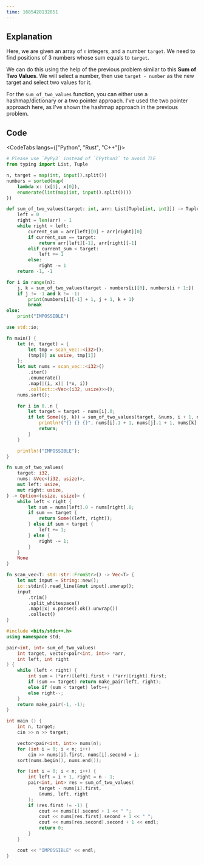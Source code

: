 ```yaml
---
time: 1685428132851
---
```


## Explanation

Here, we are given an array of `n` integers, and a number `target`. We need to find positions of 3 numbers whose sum equals to `target`.

We can do this using the help of the previous problem similar to this **Sum of Two Values**. We will select a number, then use `target - number` as the new target and select two values for it.

For the `sum_of_two_values` function, you can either use a hashmap/dictionary or a two pointer approach. I've used the two pointer approach here, as I've shown the hashmap approach in the previous problem.

## Code

<CodeTabs langs={["Python", "Rust", "C++"]}>

```python
# Please use `PyPy3` instead of `CPython3` to avoid TLE
from typing import List, Tuple

n, target = map(int, input().split())
numbers = sorted(map(
    lambda x: (x[1], x[0]),
    enumerate(list(map(int, input().split())))
))

def sum_of_two_values(target: int, arr: List[Tuple[int, int]]) -> Tuple[int, int]:
    left = 0
    right = len(arr) - 1
    while right > left:
        current_sum = arr[left][0] + arr[right][0]
        if current_sum == target:
            return arr[left][-1], arr[right][-1]
        elif current_sum < target:
            left += 1
        else:
            right -= 1
    return -1, -1

for i in range(n):
    j, k = sum_of_two_values(target - numbers[i][0], numbers[i + 1:])
    if j != -1 and k != -1:
        print(numbers[i][-1] + 1, j + 1, k + 1)
        break
else:
    print("IMPOSSIBLE")
```

```rust
use std::io;

fn main() {
    let (n, target) = {
        let tmp = scan_vec::<i32>();
        (tmp[0] as usize, tmp[1])
    };
    let mut nums = scan_vec::<i32>()
        .iter()
        .enumerate()
        .map(|(i, x)| (*x, i))
        .collect::<Vec<(i32, usize)>>();
    nums.sort();

    for i in 0..n {
        let target = target - nums[i].0;
        if let Some((j, k)) = sum_of_two_values(target, &nums, i + 1, n - 1) {
            println!("{} {} {}", nums[i].1 + 1, nums[j].1 + 1, nums[k].1 + 1);
            return;
        }
    }

    println!("IMPOSSIBLE");
}

fn sum_of_two_values(
    target: i32,
    nums: &Vec<(i32, usize)>,
    mut left: usize,
    mut right: usize,
) -> Option<(usize, usize)> {
    while left < right {
        let sum = nums[left].0 + nums[right].0;
        if sum == target {
            return Some((left, right));
        } else if sum < target {
            left += 1;
        } else {
            right -= 1;
        }
    }
    None
}

fn scan_vec<T: std::str::FromStr>() -> Vec<T> {
    let mut input = String::new();
    io::stdin().read_line(&mut input).unwrap();
    input
        .trim()
        .split_whitespace()
        .map(|x| x.parse().ok().unwrap())
        .collect()
}
```

```cpp
#include <bits/stdc++.h>
using namespace std;

pair<int, int> sum_of_two_values(
    int target, vector<pair<int, int>> *arr,
    int left, int right
) {
    while (left < right) {
        int sum = (*arr)[left].first + (*arr)[right].first;
        if (sum == target) return make_pair(left, right);
        else if (sum < target) left++;
        else right--;
    }
    return make_pair(-1, -1);
}

int main () {
    int n, target;
    cin >> n >> target;

    vector<pair<int, int>> nums(n);
    for (int i = 0; i < n; i++)
        cin >> nums[i].first, nums[i].second = i;
    sort(nums.begin(), nums.end());

    for (int i = 0; i < n; i++) {
        int left = i + 1, right = n - 1;
        pair<int, int> res = sum_of_two_values(
            target - nums[i].first,
            &nums, left, right
        );
        if (res.first != -1) {
            cout << nums[i].second + 1 << " ";
            cout << nums[res.first].second + 1 << " ";
            cout << nums[res.second].second + 1 << endl;
            return 0;
        }
    }

    cout << "IMPOSSIBLE" << endl;
}
```

</CodeTabs>
